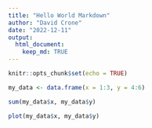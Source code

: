 ```yaml
---
title: "Hello World Markdown"
author: "David Crone"
date: "2022-12-11"
output: 
  html_document:
    keep_md: TRUE
---
```


```r
knitr::opts_chunk$set(echo = TRUE)
```


```r
my_data <- data.frame(x = 1:3, y = 4:6)

sum(my_data$x, my_data$y)

```
```r
plot(my_data$x, my_data$y)
```
